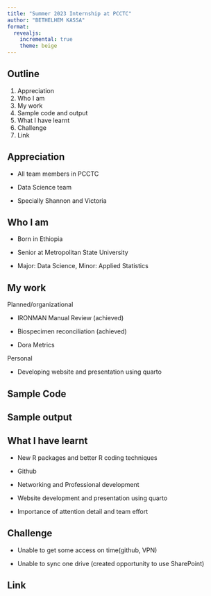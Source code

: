 ```yaml
---
title: "Summer 2023 Internship at PCCTC"
author: "BETHELHEM KASSA"
format:  
  revealjs:
    incremental: true
    theme: beige
---
```


## Outline

1. Appreciation
2. Who I am 
3. My work
4. Sample code and output
5. What I have learnt
6. Challenge
7. Link

## Appreciation

- All team members in PCCTC

- Data Science team 

- Specially Shannon and Victoria

## Who I am 

- Born in Ethiopia

- Senior at Metropolitan State University

- Major: Data Science, Minor: Applied Statistics

## My work

Planned/organizational

- IRONMAN Manual Review (achieved)

- Biospecimen reconciliation (achieved)

- Dora Metrics

Personal 

- Developing website and presentation using quarto

## Sample Code



## Sample output




## What I have learnt

- New R packages and better R coding techniques

- Github

- Networking and Professional development

- Website development and presentation using quarto

- Importance of attention detail and team effort

## Challenge

- Unable to get some access on time(github, VPN)

- Unable to sync one drive (created opportunity to use SharePoint)

## Link